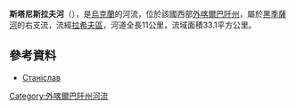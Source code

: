 '''斯塔尼斯拉夫河'''（{{lang-uk|Станіслав}}），是[[烏克蘭|烏克蘭]]的河流，位於該國西部[[外喀爾巴阡州|外喀爾巴阡州]]，屬於[[黑季薩河|黑季薩河]]的右支流，流經[[拉希夫區|拉希夫區]]，河道全長11公里，流域面積33.1平方公里。

==參考資料==
* [https://web.archive.org/web/20131005022808/http://do.gendocs.ru/docs/index-29520.html?page=29 Станіслав]

{{DEFAULTSORT:Станіслав (річка)}}
[[Category:外喀爾巴阡州河流|Category:外喀爾巴阡州河流]]


{{Ukraine-river-stub}}